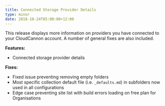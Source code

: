 ```yaml
---
title: Connected Storage Provider Details
type: minor
date: 2018-10-24T05:00:00+12:00
---
```


This release displays more information on providers you have connected to your CloudCannon account. A number of general fixes are also included.

**Features:**

* Connected storage provider details

**Fixes:**

* Fixed issue preventing removing empty folders
* Most specific collection default file (i.e. `_defaults.md`) in subfolders now used in all configurations
* Edge case preventing site list with build errors loading on free plan for Organisations